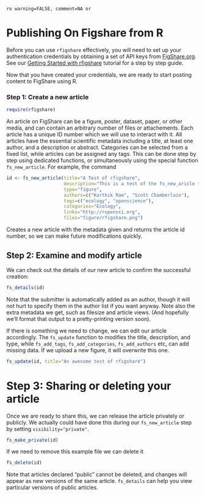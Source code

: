 <!--
%\VignetteEngine{knitr}
%\VignetteIndexEntry{A Markdown Vignette with knitr}
-->


`ro warning=FALSE, comment=NA or`

# Publishing On Figshare from R

Before you can use `rfigshare` effectively, you will need to set up your authentication credentials by obtaining a set of API keys from [FigShare.org](http://fishshare.org).  See our [Getting Started with rfigshare](https://github.com/ropensci/rfigshare/blob/master/inst/doc/getting_started.md) tutorial for a step by step guide.  


Now that you have created your credentials, we are ready to start posting content to FigShare using R.  

### Step 1: Create a new article

``` r
require(rfigshare)
```


An article on FigShare can be a figure, poster, dataset, paper, or other media, and can contain an arbitrary number of files or attachements.  Each article has a unique ID number which we will use to interact with it.  All articles have the essential scientific metadata including a title, at least one author, and a description or abstract.  Categories can be selected from a fixed list, while articles can be assigned any tags.  This can be done step by step using dedicated functions, or simultaneously using the special function `fs_new_article`.  For example, the command

``` r
id <- fs_new_article(title="A Test of rfigshare", 
                     description="This is a test of the fs_new_aricle function and related methods", 
                     type="figure", 
                     authors=c("Karthik Ram", "Scott Chamberlain"), 
                     tags=c("ecology", "openscience"), 
                     categories="Ecology", 
                     links="http://ropensci.org", 
                     files="figure/rfigshare.png")
```

Creates a new article with the metadata given and returns the article id number, so we can make future modifications quickly.  

## Step 2: Examine and modify article

We can check out the details of our new article to confirm the successful creation:

``` r
fs_details(id)

```
Note that the submitter is automatically added as an author, though it will not hurt to specify them in the author list if you want anyway.  Note also the extra metadata we get, such as filesize and article views. (And hopefully we'll format that output to a pretty-printing version soon). 

If there is something we need to change, we can edit our article accordingly.  The `fs_update` function to modifies the title, description, and type, while `fs_add_tags`, `fs_add_categories`, `fs_add_authors` etc, can add missing data.  If we upload a new figure, it will overwrite this one.

```r
fs_update(id, title="An awesome test of rfigshare")
```

# Step 3: Sharing or deleting your article

Once we are ready to share this, we can release the article privately or publicly.  We actually could have done this during our `fs_new_article` step by setting `visibility="private"`.  

``` r
fs_make_private(id)
```

If we need to remove this example file we can delete it

``` r
fs_delete(id)
```

Note that articles declared "public" cannot be deleted, and changes will appear as new versions of the same article.  `fs_details` can help you view particular versions of public articles.  
